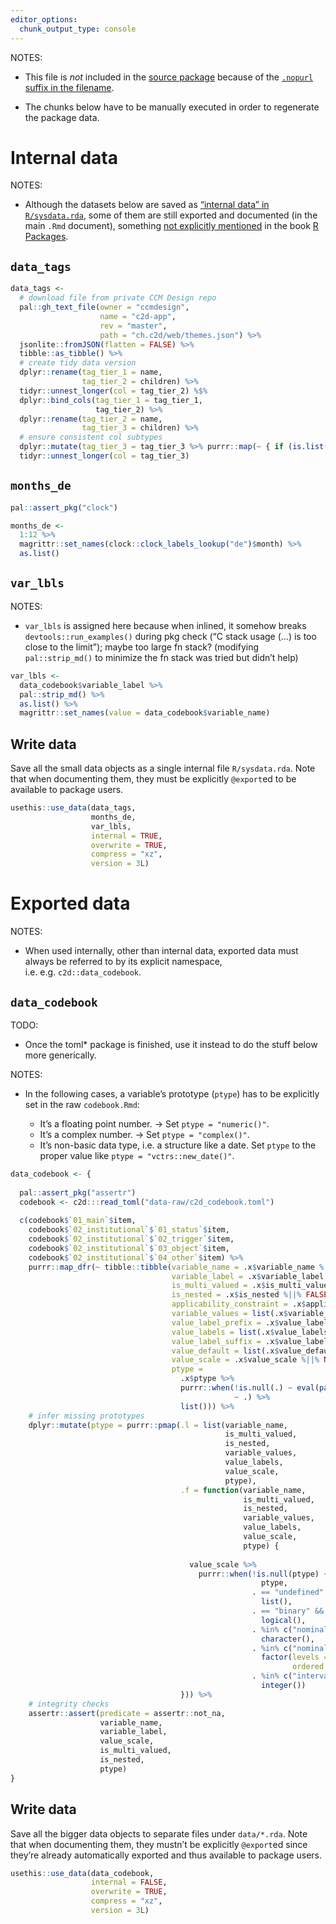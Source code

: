 ```yaml
---
editor_options:
  chunk_output_type: console
---
```


NOTES:

-   This file is *not* included in the [source package](https://r-pkgs.org/package-structure-state.html#source-package) because of the [`.nopurl` suffix in the
    filename](https://rpkg.dev/pkgpurl/reference/purl_rmd.html#-rmd-files-excluded-from-purling).

-   The chunks below have to be manually executed in order to regenerate the package data.

# Internal data

NOTES:

-   Although the datasets below are saved as ["internal data" in `R/sysdata.rda`](https://r-pkgs.org/data.html#data-sysdata), some of them are still exported
    and documented (in the main `.Rmd` document), something [not explicitly
    mentioned](https://coolbutuseless.github.io/2018/12/10/r-packages-internal-and-external-data/) in the book [R
    Packages](https://r-pkgs.org/data.html#data-data).

## `data_tags`

```r
data_tags <-
  # download file from private CCM Design repo
  pal::gh_text_file(owner = "ccmdesign",
                    name = "c2d-app",
                    rev = "master",
                    path = "ch.c2d/web/themes.json") %>%
  jsonlite::fromJSON(flatten = FALSE) %>%
  tibble::as_tibble() %>%
  # create tidy data version
  dplyr::rename(tag_tier_1 = name,
                tag_tier_2 = children) %>%
  tidyr::unnest_longer(col = tag_tier_2) %$%
  dplyr::bind_cols(tag_tier_1 = tag_tier_1,
                   tag_tier_2) %>%
  dplyr::rename(tag_tier_2 = name,
                tag_tier_3 = children) %>%
  # ensure consistent col subtypes
  dplyr::mutate(tag_tier_3 = tag_tier_3 %>% purrr::map(~ { if (is.list(.x)) character() else .x })) %>%
  tidyr::unnest_longer(col = tag_tier_3)
```

## `months_de`

```r
pal::assert_pkg("clock")

months_de <-
  1:12 %>%
  magrittr::set_names(clock::clock_labels_lookup("de")$month) %>%
  as.list()
```

## `var_lbls`

NOTES:

-   `var_lbls` is assigned here because when inlined, it somehow breaks `devtools::run_examples()` during pkg check ("C stack usage (...) is too close to the
    limit"); maybe too large fn stack? (modifying `pal::strip_md()` to minimize the fn stack was tried but didn't help)

```r
var_lbls <-
  data_codebook$variable_label %>%
  pal::strip_md() %>%
  as.list() %>%
  magrittr::set_names(value = data_codebook$variable_name)
```

## Write data

Save all the small data objects as a single internal file `R/sysdata.rda`. Note that when documenting them, they must be explicitly `@export`ed to be available
to package users.

```r
usethis::use_data(data_tags,
                  months_de,
                  var_lbls,
                  internal = TRUE,
                  overwrite = TRUE,
                  compress = "xz",
                  version = 3L)
```

# Exported data

NOTES:

-   When used internally, other than internal data, exported data must always be referred to by its explicit namespace, i.e. e.g. `c2d::data_codebook`.

## `data_codebook`

TODO:

-   Once the toml\* package is finished, use it instead to do the stuff below more generically.

NOTES:

-   In the following cases, a variable's prototype (`ptype`) has to be explicitly set in the raw `codebook.Rmd`:

    -   It's a floating point number. -\> Set `ptype = "numeric()"`.
    -   It's a complex number. -\> Set `ptype = "complex()"`.
    -   It's non-basic data type, i.e. a structure like a date. Set `ptype` to the proper value like `ptype = "vctrs::new_date()"`.

```r
data_codebook <- {
  
  pal::assert_pkg("assertr")
  codebook <- c2d:::read_toml("data-raw/c2d_codebook.toml")
  
  c(codebook$`01_main`$item,
    codebook$`02_institutional`$`01_status`$item,
    codebook$`02_institutional`$`02_trigger`$item,
    codebook$`02_institutional`$`03_object`$item,
    codebook$`02_institutional`$`04_other`$item) %>%
    purrr::map_dfr(~ tibble::tibble(variable_name = .x$variable_name %||% NA_character_,
                                    variable_label = .x$variable_label %||% NA_character_,
                                    is_multi_valued = .x$is_multi_valued %||% FALSE,
                                    is_nested = .x$is_nested %||% FALSE,
                                    applicability_constraint = .x$applicability_constraint %||% NA_character_,
                                    variable_values = list(.x$variable_values %||% character()),
                                    value_label_prefix = .x$value_label_prefix %||% NA_character_,
                                    value_labels = list(.x$value_labels %||% character()),
                                    value_label_suffix = .x$value_label_suffix %||% NA_character_,
                                    value_default = list(.x$value_default),
                                    value_scale = .x$value_scale %||% NA_character_,
                                    ptype =
                                      .x$ptype %>%
                                      purrr::when(!is.null(.) ~ eval(parse(text = .)),
                                                  ~ .) %>%
                                      list())) %>%
    # infer missing prototypes
    dplyr::mutate(ptype = purrr::pmap(.l = list(variable_name,
                                                is_multi_valued,
                                                is_nested,
                                                variable_values,
                                                value_labels,
                                                value_scale,
                                                ptype),
                                      .f = function(variable_name,
                                                    is_multi_valued,
                                                    is_nested,
                                                    variable_values,
                                                    value_labels,
                                                    value_scale,
                                                    ptype) {
                                        
                                        value_scale %>%
                                          purrr::when(!is.null(ptype) ~
                                                        ptype,
                                                      . == "undefined" || is_multi_valued || is_nested ~
                                                        list(),
                                                      . == "binary" && (length(value_labels) == 0L || all(is.logical(unlist(variable_values)))) ~
                                                        logical(),
                                                      . %in% c("nominal") && length(value_labels) == 0L ~
                                                        character(),
                                                      . %in% c("nominal", "binary", "ordinal_ascending", "ordinal_descending") ~
                                                        factor(levels = variable_values,
                                                               ordered = . %in% c("ordinal_ascending", "ordinal_descending")),
                                                      . %in% c("interval", "ratio") ~
                                                        integer())
                                      })) %>%
    # integrity checks
    assertr::assert(predicate = assertr::not_na,
                    variable_name,
                    variable_label,
                    value_scale,
                    is_multi_valued,
                    is_nested,
                    ptype)
}
```

## Write data

Save all the bigger data objects to separate files under `data/*.rda`. Note that when documenting them, they mustn't be explicitly `@export`ed since they're
already automatically exported and thus available to package users.

```r
usethis::use_data(data_codebook,
                  internal = FALSE,
                  overwrite = TRUE,
                  compress = "xz",
                  version = 3L)
```

